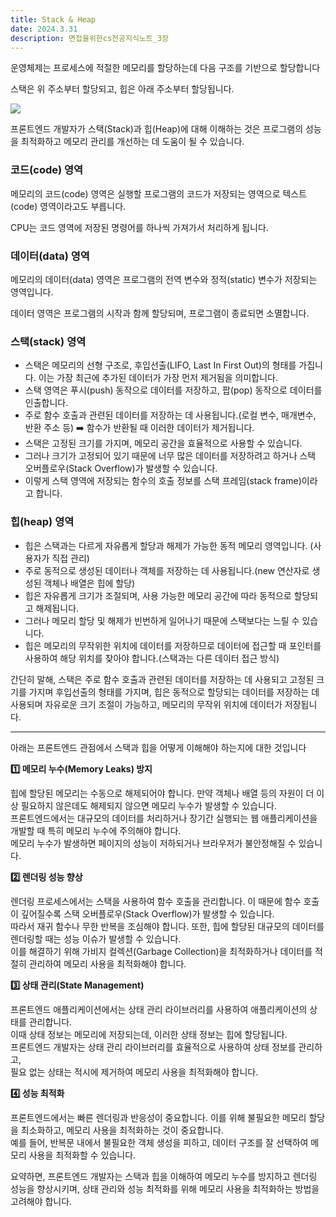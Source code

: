 ```yaml
---
title: Stack & Heap
date: 2024.3.31
description: 면접을위한cs전공지식노트_3장
---
```


운영체제는 프로세스에 적절한 메모리를 할당하는데 다음 구조를 기반으로 할당합니다

스택은 위 주소부터 할당되고, 힙은 아래 주소부터 할당됩니다.

![](/posts/프로세스와.png)

프론트엔드 개발자가 스택(Stack)과 힙(Heap)에 대해 이해하는 것은 프로그램의 성능을 최적화하고 메모리 관리를 개선하는 데 도움이 될 수 있습니다.

### 코드(code) 영역

메모리의 코드(code) 영역은 실행할 프로그램의 코드가 저장되는 영역으로 텍스트(code) 영역이라고도 부릅니다.

CPU는 코드 영역에 저장된 명령어를 하나씩 가져가서 처리하게 됩니다.

### 데이터(data) 영역

메모리의 데이터(data) 영역은 프로그램의 전역 변수와 정적(static) 변수가 저장되는 영역입니다.

데이터 영역은 프로그램의 시작과 함께 할당되며, 프로그램이 종료되면 소멸합니다.

### 스택(stack) 영역

-   스택은 메모리의 선형 구조로, 후입선출(LIFO, Last In First Out)의 형태를 가집니다. 이는 가장 최근에 추가된 데이터가 가장 먼저 제거됨을 의미합니다.
-   스택 영역은 푸시(push) 동작으로 데이터를 저장하고, 팝(pop) 동작으로 데이터를 인출합니다.
-   주로 함수 호출과 관련된 데이터를 저장하는 데 사용됩니다.(로컬 변수, 매개변수, 반환 주소 등) ➡️ 함수가 반환될 때 이러한 데이터가 제거됩니다.
-   스택은 고정된 크기를 가지며, 메모리 공간을 효율적으로 사용할 수 있습니다.
-   그러나 크기가 고정되어 있기 때문에 너무 많은 데이터를 저장하려고 하거나 스택 오버플로우(Stack Overflow)가 발생할 수 있습니다.
-   이렇게 스택 영역에 저장되는 함수의 호출 정보를 스택 프레임(stack frame)이라고 합니다.

### 힙(heap) 영역

-   힙은 스택과는 다르게 자유롭게 할당과 해제가 가능한 동적 메모리 영역입니다. (사용자가 직접 관리)
-   주로 동적으로 생성된 데이터나 객체를 저장하는 데 사용됩니다.(new 연산자로 생성된 객체나 배열은 힙에 할당)
-   힙은 자유롭게 크기가 조절되며, 사용 가능한 메모리 공간에 따라 동적으로 할당되고 해제됩니다.
-   그러나 메모리 할당 및 해제가 빈번하게 일어나기 때문에 스택보다는 느릴 수 있습니다.
-   힙은 메모리의 무작위한 위치에 데이터를 저장하므로 데이터에 접근할 때 포인터를 사용하여 해당 위치를 찾아야 합니다.(스택과는 다른 데이터 접근 방식)

간단히 말해, 스택은 주로 함수 호출과 관련된 데이터를 저장하는 데 사용되고 고정된 크기를 가지며 후입선출의 형태를 가지며, 힙은 동적으로 할당되는 데이터를 저장하는 데 사용되며 자유로운 크기 조절이 가능하고, 메모리의 무작위 위치에 데이터가 저장됩니다.

---

아래는 프론트엔드 관점에서 스택과 힙을 어떻게 이해해야 하는지에 대한 것입니다

**1️⃣ 메모리 누수(Memory Leaks) 방지**

힙에 할당된 메모리는 수동으로 해제되어야 합니다. 만약 객체나 배열 등의 자원이 더 이상 필요하지 않은데도 해제되지 않으면 메모리 누수가 발생할 수 있습니다. <br/>
프론트엔드에서는 대규모의 데이터를 처리하거나 장기간 실행되는 웹 애플리케이션을 개발할 때 특히 메모리 누수에 주의해야 합니다. <br/>
메모리 누수가 발생하면 페이지의 성능이 저하되거나 브라우저가 불안정해질 수 있습니다.

**2️⃣ 렌더링 성능 향상**

렌더링 프로세스에서는 스택을 사용하여 함수 호출을 관리합니다. 이 때문에 함수 호출이 깊어질수록 스택 오버플로우(Stack Overflow)가 발생할 수 있습니다. <br/>
따라서 재귀 함수나 무한 반복을 조심해야 합니다.
또한, 힙에 할당된 대규모의 데이터를 렌더링할 때는 성능 이슈가 발생할 수 있습니다.<br/>
이를 해결하기 위해 가비지 컬렉션(Garbage Collection)을 최적화하거나 데이터를 적절히 관리하여 메모리 사용을 최적화해야 합니다.

**3️⃣ 상태 관리(State Management)**

프론트엔드 애플리케이션에서는 상태 관리 라이브러리를 사용하여 애플리케이션의 상태를 관리합니다.<br/>
이때 상태 정보는 메모리에 저장되는데, 이러한 상태 정보는 힙에 할당됩니다. <br/>
프론트엔드 개발자는 상태 관리 라이브러리를 효율적으로 사용하여 상태 정보를 관리하고, <br/>
필요 없는 상태는 적시에 제거하여 메모리 사용을 최적화해야 합니다.

**4️⃣ 성능 최적화**

프론트엔드에서는 빠른 렌더링과 반응성이 중요합니다. 이를 위해 불필요한 메모리 할당을 최소화하고, 메모리 사용을 최적화하는 것이 중요합니다.<br/>
예를 들어, 반복문 내에서 불필요한 객체 생성을 피하고, 데이터 구조를 잘 선택하여 메모리 사용을 최적화할 수 있습니다.<br/>

요약하면, 프론트엔드 개발자는 스택과 힙을 이해하여 메모리 누수를 방지하고 렌더링 성능을 향상시키며, 상태 관리와 성능 최적화를 위해 메모리 사용을 최적화하는 방법을 고려해야 합니다.
